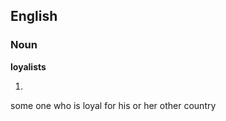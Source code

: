 ==English==

===Noun===
'''loyalists'''

# {{plural of|[[loyalist]]}}
some one who is loyal for his or her other country